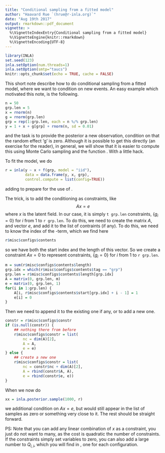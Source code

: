 ```yaml
---
title: "Conditional sampling from a fitted model"
author: "Haavard Rue `(hrue@r-inla.org)`"
date: "Aug 19th 2017"
output: rmarkdown::pdf_document
vignette: >
  %\VignetteIndexEntry{Conditional sampling from a fitted model}
  %\VignetteEngine{knitr::rmarkdown}
  %\VignetteEncoding{UTF-8} 
---
```


```r
library(INLA)
set.seed(123)
inla.setOption(num.threads=1)
inla.setOption(smtp="taucs")
knitr::opts_chunk$set(echo = TRUE, cache = FALSE)
```
This short note describe how to do conditional sampling from a fitted
model, where we want to condition on new events. An easy example which
motivated this note, is the following.
```r
n = 50
grp.len = 5
x = rnorm(n)
g = rnorm(grp.len)
grp = rep(1:grp.len, each = n %/% grp.len)
y = 1 + x + g[grp] + rnorm(n, sd = 0.01)
```
and the task is to provide the posterior a new observation, condition
on that the random effect 'g' is zero. Although it is possible to get
this directly (an exercise for the reader), in general, we will show that
it is easier to compute this using Monte Carlo sampling and the function
\verb|inla.posterior.sample()|. With a little hack. 

To fit the model, we do
```r
r = inla(y ~ x + f(grp, model = "iid"),
         data = data.frame(y, x, grp), 
         control.compute = list(config=TRUE)) 
```
adding \verb|config=TRUE| to prepare for the use of \verb|inla.posterior.sample()|.

The trick, is to add the conditioning as constraints, like
$$
A x = e
$$
where $x$ is the latent field. In our case, it is simply `t grp.len`
constraints, $\{g_i=0\}$ for
$i$ from 1 to `r grp.len`.
To do this, we need to create the matrix $A$, and vector $e$, and add
it to the list of contraints (if any). To do this, we need to know the
index of the \verb|g|-term, which we find here
```r
r$misc$configs$contents
```
so we have both the start index and the length of this vector. So we
create a constraint $Ax=0$ to represent 
constraints, $\{g_i=0\}$ for
$i$ from 1 to `r grp.len`.
```r
m = sum(r$misc$configs$contents$length)
grp.idx = which(r$misc$configs$contents$tag == "grp")
grp.len = r$misc$configs$contents$length[grp.idx]
A = matrix(0, grp.len, m)
e = matrix(0, grp.len, 1)
for(i in 1:grp.len) {
    A[i, r$misc$configs$contents$start[grp.idx] + i - 1] = 1
    e[i] = 0
}
```
Then we need to append it to the existing one if any, or to add a new one.
```r
constr = r$misc$configs$constr
if (is.null(constr)) {
    ## nothing there from before
    r$misc$configs$constr = list(
        nc = dim(A)[2],
        A = A,
        e = e)
} else {
    ## create a new one
    r$misc$configs$constr = list(
        nc = constr$nc + dim(A)[2],
        A = rbind(constr$A, A),
        e = rbind(constr$e, e))
}
```
When we now do
```r
xx = inla.posterior.sample(1000, r)
```
we additional condition on $Ax=e$, but \verb|g| would still appear in
the list of samples as zero or something very close to it.  The rest
should be straight forward.

PS: Note that you can add any linear combination of $x$ as a
constraint, you just do not want to many, as the cost is quadratic the
number of constraints. If the constraints simply set variables to
zero, you can also add a large number to $Q_{i,i}$, which you will
find in \verb|r$misc$configs|, one for each configuration.
